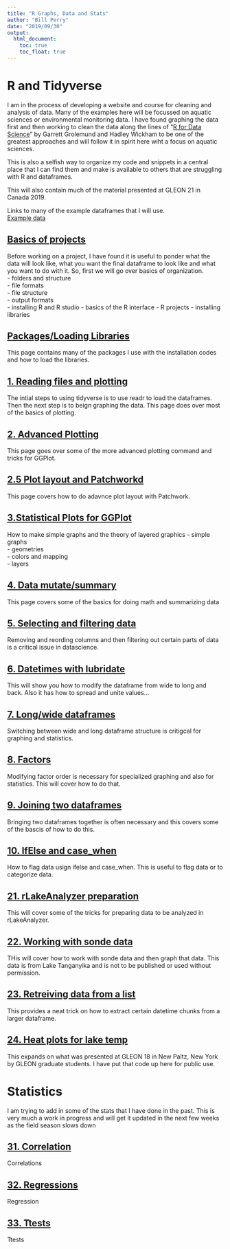 ```yaml
---
title: "R Graphs, Data and Stats"
author: "Bill Perry"
date: "2019/09/30"
output:
  html_document:
    toc: true
    toc_float: true
---
```

# R and Tidyverse      
I am in the process of developing a website and course for cleaning and analysis of data. Many of the examples here will be focussed on aquatic sciences or environmental monitoring data. I have found graphing the data first and then working to clean the data along the lines of "[R for Data Science](HTTP://r4ds.had.co.nz/)" by Garrett Grolemund and Hadley Wickham to be one of the greatest approaches and will follow it in spirit here wiht a focus on aquatic sciences.  
     
This is also a selfish way to organize my code and snippets in a central place that I can find them and make is available to others that are struggling with R and dataframes.

This will also contain much of the material presented at GLEON 21 in Canada 2019.   
   
       
Links to many of the example dataframes that I will use.      
[Example data](example_data.html)     


## [Basics of projects](000_intro.html)     
Before working on a project, I have found it is useful to ponder what the data will look like, what you want the final dataframe to look like and what you want to do with it. So, first we will go over basics of organization.  
     - folders and structure    
     - file formats    
     - file structure     
     - output formats   
     - installing R and R studio
     - basics of the R interface
     - R projects
     - installing libraries       
      
## [Packages/Loading Libraries](001_basics_and_install_packages.html)       
This page contains many of the packages I use with the installation codes and how to load the libraries.     
     
## [1. Reading files and plotting](01_reading_in_data_and_graphing.html)    
The intial steps to using tidyverse is to use readr to load the dataframes. Then the next step is to beign graphing the data. This page does over most of the basics of plotting. 

## [2. Advanced Plotting](02_Finalized_Plotting.html)     
This page goes over some of the more advanced plotting command and tricks for GGPlot.
   
## [2.5 Plot layout and Patchworkd](02_5_Patchwork_plotting.html)     
This page covers how to do adavnce plot layout with Patchwork.
    
## [3.Statistical Plots for GGPlot](03_Means_and_standarderror_plotting.html)       
How to make simple graphs and the theory of layered graphics
     - simple graphs  
     - geometries   
     - colors and mapping   
     - layers 
      
## [4. Data mutate/summary](04_Modifying_variables_mutating_summarizing.html)         
This page covers some of the basics for doing math and summarizing data
    
## [5. Selecting and filtering data](05_Modifying_dataframes_selecting_filtering.html)    
Removing and reording columns and then filtering out certain parts of data is a critical issue in datascience.        

## [6. Datetimes with lubridate](06_Modifying_variables_datetimes.html)    
This will show you how to modify the dataframe from wide to long and back. Also it has how to spread and unite values... 

## [7. Long/wide dataframes](07_Modifying_dataframe_structure_long_wid.html)  
Switching between wide and long dataframe structure is critigcal for graphing and statistics.        

## [8. Factors](08_Forcates_factors.html)  
Modifying factor order is necessary for specialized graphing and also for statistics. This will cover how to do that.    

## [9. Joining two dataframes](09_Joining_dataframes.html)  
Bringing two dataframes together is often necessary and this covers some of the bascis of how to do this. 

## [10. IfElse and case_when ](10_Falgging_andifelse_casewhen.html)  
How to flag data usign ifelse and case_when. This is useful to flag data or to categorize data.

## [21.  rLakeAnalyzer preparation](21_Lake_analyzer_data_prep.html)  
This will cover some of the tricks for preparing data to be analyzed in rLakeAnalyzer.     

## [22. Working with sonde data](22_Exosonde_processing.html)  
THis will cover how to work with sonde data and then graph that data. This data is from Lake Tanganyika and is not to be published or used without permission.    

## [23. Retreiving data from a list](23_Retreiving_data_from_list.html)  
This provides a neat trick on how to extract certain datetime chunks from a larger dataframe.     

## [24. Heat plots for lake temp](24_lake_heatmaps.html)  
This expands on what was presented at GLEON 18 in New Paltz, New York by GLEON graduate students. I have put that code up here for public use.     


# Statistics   
I am trying to add in some of the stats that I have done in the past. This is very much a work in progress and will get it updated in the next few weeks as the field season slows down

## [31. Correlation](31_correlation.html)  
Correlations      

## [32. Regressions](32_regression.html)  
Regression     

## [33. Ttests](33_ttests.html)  
Ttests





   

<!-- Global site tag (gtag.js) - Google Analytics -->
<script async src="https://www.googletagmanager.com/gtag/js?id=UA-88373117-6"></script>
<script>
  window.dataLayer = window.dataLayer || [];
  function gtag(){dataLayer.push(arguments);}
  gtag('js', new Date());

  gtag('config', 'UA-88373117-6');
</script>
